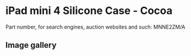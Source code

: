 
# iPad mini 4 Silicone Case - Cocoa

Part number, for search engines, auction websites and such: MNNE2ZM/A

## Image gallery

<div style={{ width: "768px" }}>
  <GalleryComponent
    images={[
      {
        original: "/everysource/MNNE2.png",
        thumbnail: "/everypreview/MNNE2.png",
      },
      {
        original: "/everysource/MNNE2_AV1_GOLD.png",
        thumbnail: "/everypreview/MNNE2_AV1_GOLD.png",
      },
      {
        original: "/everysource/MNNE2_AV1_SILVER.png",
        thumbnail: "/everypreview/MNNE2_AV1_SILVER.png",
      },
      {
        original: "/everysource/MNNE2_AV1_SPACE_GRAY.png",
        thumbnail: "/everypreview/MNNE2_AV1_SPACE_GRAY.png",
      },
      {
        original: "/everysource/MNNE2_AV2.png",
        thumbnail: "/everypreview/MNNE2_AV2.png",
      },
      {
        original: "/everysource/MNNE2_AV3.png",
        thumbnail: "/everypreview/MNNE2_AV3.png",
      },
      {
        original: "/everysource/MNNE2_AV4.png",
        thumbnail: "/everypreview/MNNE2_AV4.png",
      }
    ]}
  />
</div>